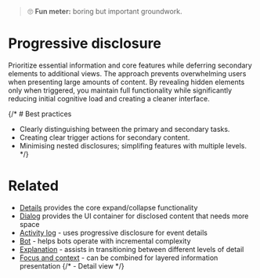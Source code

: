 
<Meta title="Patterns/Content/Progressive Disclosure" />

> 🙄 **Fun meter:** boring but important groundwork.

# Progressive disclosure

Prioritize essential information and core features while deferring secondary elements to additional views.
The approach prevents overwhelming users when presenting large amounts of content.
By revealing hidden elements only when triggered, you maintain full functionality while significantly reducing
initial cognitive load and creating a cleaner interface.

{/* # Best practices

- Clearly distinguishing between the primary and secondary tasks.
- Creating clear trigger actions for secondary content.
- Minimising nested disclosures; simplifing features with multiple levels. */}

# Related

- [Details](../?path=/docs/primitives-details--docs) provides the core expand/collapse functionality
- [Dialog](../?path=/docs/components-dialog--docs) provides the UI container for disclosed content that
  needs more space
- [Activity log](../?path=/docs/patterns-content-activity-log--docs) - uses progressive disclosure for event details
- [Bot](../?path=/docs/patterns-intelligence-bot--docs) - helps bots operate with incremental complexity
- [Explanation](../?path=/docs/patterns-communication-explanation--docs) - assists in transitioning between different levels of detail
- [Focus and context](../?path=/docs/patterns-interaction-focus-and-context--docs) - can be combined for layered information presentation
{/* - Detail view */}


